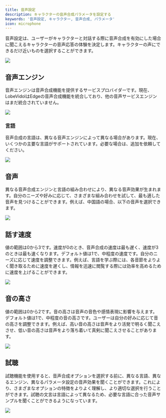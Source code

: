 ```yaml
---
title: 音声設定
description: キャラクターの音声合成パラメータを設定する
keywords: '音声設定, キャラクター, 音声合成, パラメータ'
icon: microphone
---
```


音声設定は、ユーザーがキャラクターと対話する際に音声合成を有効にした場合に聞こえるキャラクターの音声応答の体験を決定します。キャラクターの声にできるだけ近いものを選択することができます。

<Frame>
  <img src="https://oss.vidol.chat/assets/1d1cfdabce08b8097c3561358c2ba619.webp" />
</Frame>

## 音声エンジン

音声エンジンは音声合成機能を提供するサービスプロバイダーです。現在、LobeVidolはEdgeの音声合成機能を統合しており、他の音声サービスエンジンはまだ統合されていません。

<Frame>
  <img src="https://oss.vidol.chat/assets/dee3d8f963e5965d279ba70710ded7cb.webp" />
</Frame>

### 言語

音声合成の言語は、異なる音声エンジンによって異なる場合があります。現在、いくつかの主要な言語がサポートされています。必要な場合は、追加を依頼してください。

<Frame>
  <img src="https://oss.vidol.chat/assets/950939b62d2ee35ac35bc16e0b88ed43.webp" />
</Frame>

## 音声

異なる音声合成エンジンと言語の組み合わせにより、異なる音声効果が生まれます。自分のニーズや好みに応じて、さまざまな組み合わせを試して、最も適した音声を見つけることができます。例えば、中国語の場合、以下の音声を選択できます。

<Frame>
  <img src="https://oss.vidol.chat/assets/7e7e0f4e03d068152ecaf554ec00e1dc.webp" />
</Frame>

## 話す速度

値の範囲は0から3です。速度が0のとき、音声合成の速度は最も遅く、速度が3のときは最も速くなります。デフォルト値は1で、中程度の速度です。自分のニーズに応じて速度を調整できます。例えば、言語を学ぶ際には、各音節をよりよく聞き取るために速度を遅くし、情報を迅速に閲覧する際には効率を高めるために速度を上げることができます。

<Frame>
  <img src="https://oss.vidol.chat/assets/2da15f471f3388f2f5e6e8653b4008bb.webp" />
</Frame>

## 音の高さ

値の範囲は0から2です。音の高さは音声の音色や感情表現に影響を与えます。デフォルト値は1で、中程度の音の高さです。ユーザーは自分の好みに応じて音の高さを調整できます。例えば、高い音の高さは音声をより活発で明るく聞こえさせ、低い音の高さは音声をより落ち着いて真剣に聞こえさせることがあります。

<Frame>
  <img src="https://oss.vidol.chat/assets/49e31e0775a13d73bb33b04fb44b5b48.webp" />
</Frame>

## 試聴

試聴機能を使用すると、音声合成オプションを選択する前に、異なる言語、異なるエンジン、異なるパラメータ設定の音声効果を聞くことができます。これにより、さまざまなオプションの特徴をよりよく理解し、より適切な選択を行うことができます。試聴の文言は言語によって異なるため、必要な言語に合った音声サンプルを聞くことができるようになっています。

<Frame>
  <img src="https://oss.vidol.chat/assets/ed6ba0a3716b0b28dfe514a03fb3dc75.webp" />
</Frame>

